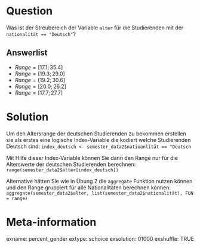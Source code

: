 Question
=======
Was ist der Streubereich der Variable `alter` für die Studierenden mit der `nationalität == "Deutsch"`?

Answerlist
--------
* $Range = [17.1; 35.4]$
* $Range = [19.3; 29.0]$
* $Range = [19.2; 30.6]$
* $Range = [20.0; 26.2]$
* $Range = [17.7; 27.7]$


Solution
========
Um den Altersrange der deutschen Studierenden zu bekommen erstellen sie als erstes eine logische Index-Variable die kodiert welche Studierenden Deutsch sind: `index_deutsch <- semester_data2$natioanlität == "Deutsch`

Mit Hilfe dieser Index-Variable können Sie dann den Range nur für die Alterswerte der deutschen Studierenden berechnen: `range(semester_data2$alter[index_deutsch])`

Alternative hätten Sie wie in Übung 2 die `aggregate` Funktion nutzen können und den Range gruppiert für alle Nationalitäten berechnen können: `aggregate(semester_data2$alter, list(semester_data2$nationalität), FUN = range)`

Meta-information
=========
exname: percent_gender 
extype: schoice 
exsolution: 01000
exshuffle: TRUE
